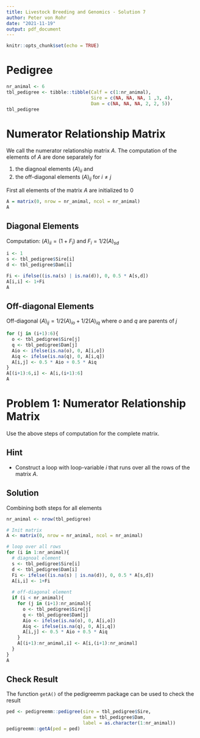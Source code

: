 ```yaml
---
title: Livestock Breeding and Genomics - Solution 7
author: Peter von Rohr
date: "2021-11-19"
output: pdf_document
---
```


```r
knitr::opts_chunk$set(echo = TRUE)
```

# Pedigree

```r
nr_animal <- 6
tbl_pedigree <- tibble::tibble(Calf = c(1:nr_animal),
                               Sire = c(NA, NA, NA, 1 ,3, 4),
                               Dam = c(NA, NA, NA, 2, 2, 5))
tbl_pedigree
```


# Numerator Relationship Matrix
We call the numerator relationship matrix $A$. The computation of the elements of $A$ are done separately for 

1. the diagnoal elements $(A)_{ii}$ and
2. the off-diagonal elements $(A)_{ij}$ for $i \ne j$


First all elements of the matrix $A$ are initialized to $0$

```r
A = matrix(0, nrow = nr_animal, ncol = nr_animal)
A
```


## Diagonal Elements

Computation: $(A)_{ii} = (1 + F_i)$ and $F_i = 1/2 (A)_{sd}$ 

```r
i <- 1
s <- tbl_pedigree$Sire[i]
d <- tbl_pedigree$Dam[i]

Fi <- ifelse((is.na(s) | is.na(d)), 0, 0.5 * A[s,d])
A[i,i] <- 1+Fi
A

```


## Off-diagonal Elements

Off-diagonal $(A)_{ij} = 1/2 (A)_{io} + 1/2 (A)_{iq}$ where $o$ and $q$ are parents of $j$


```r
for (j in (i+1):6){
  o <- tbl_pedigree$Sire[j]
  q <- tbl_pedigree$Dam[j]
  Aio <- ifelse(is.na(o), 0, A[i,o])
  Aiq <- ifelse(is.na(q), 0, A[i,q])
  A[i,j] <- 0.5 * Aio + 0.5 * Aiq
}
A[(i+1):6,i] <- A[i,(i+1):6]
A
```


# Problem 1: Numerator Relationship Matrix
Use the above steps of computation for the complete matrix. 


## Hint

* Construct a loop with loop-variable $i$ that runs over all the rows of the matrix $A$.


## Solution
Combining both steps for all elements

```r
nr_animal <- nrow(tbl_pedigree)

# Init matrix
A <- matrix(0, nrow = nr_animal, ncol = nr_animal)

# loop over all rows
for (i in 1:nr_animal){
  # diagnoal element
  s <- tbl_pedigree$Sire[i]
  d <- tbl_pedigree$Dam[i]
  Fi <- ifelse((is.na(s) | is.na(d)), 0, 0.5 * A[s,d])
  A[i,i] <- 1+Fi
  
  # off-diagonal element
  if (i < nr_animal){
    for (j in (i+1):nr_animal){
      o <- tbl_pedigree$Sire[j]
      q <- tbl_pedigree$Dam[j]
      Aio <- ifelse(is.na(o), 0, A[i,o])
      Aiq <- ifelse(is.na(q), 0, A[i,q])
      A[i,j] <- 0.5 * Aio + 0.5 * Aiq
    }
    A[(i+1):nr_animal,i] <- A[i,(i+1):nr_animal]
  }
}
A
```


## Check Result
The function `getA()` of the pedigreemm package can be used to check the result

```r
ped <- pedigreemm::pedigree(sire = tbl_pedigree$Sire, 
                            dam = tbl_pedigree$Dam, 
                            label = as.character(1:nr_animal))
pedigreemm::getA(ped = ped)
```














